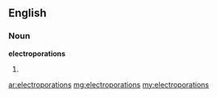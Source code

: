 ==English==

===Noun===
'''electroporations'''

# {{plural of|electroporation}}

[[ar:electroporations]]
[[mg:electroporations]]
[[my:electroporations]]